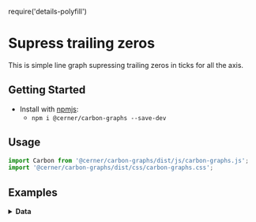 require('details-polyfill')

# Supress trailing zeros

This is simple line graph supressing trailing zeros in ticks for all the axis.

## Getting Started

- Install with [npmjs](https://www.npmjs.com):
  - `npm i @cerner/carbon-graphs --save-dev`

## Usage
```js
import Carbon from '@cerner/carbon-graphs/dist/js/carbon-graphs.js';
import '@cerner/carbon-graphs/dist/css/carbon-graphs.css';
```

## Examples
<LineGraph />

<details>
<summary style={{fontSize: 24 }}>
<b>Data</b>
</summary>

### Graph Config object
<GraphConfig />

### Data object
<DataObject />
</details>
